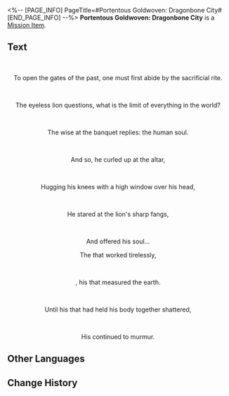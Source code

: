 <%-- [PAGE_INFO]
PageTitle=#Portentous Goldwoven: Dragonbone City#
[END_PAGE_INFO] --%>
{{Item Infobox
|id          = 150073
|image       = Item Portentous Goldwoven- Dragonbone City.png{{subst:void|<!--$UPLOAD:<<SpriteOutput/ItemFigures/190017.png>-<Item Portentous Goldwoven- Dragonbone City.png>-<Item Icons>>-->}}
|type        = Mission Item
|invCategory = Missions
|rarity      = 3
|effect      = 
|description = A tome containing prophecies. Upon closer inspection, one will discover that the scroll is woven from golden threads.<br />''"There is a prophecy within that will only be revealed to the one who opens the scroll."''
}}
'''Portentous Goldwoven: Dragonbone City''' is a [[Mission Item]].

==Text==
<div align="center">{{Color|Keyword|Portentous Goldwoven: Dragonbone City}}</div>
<div align="center">{{Size|28|Hand &vert; Head}}</div><br /><div align="center">{{Size|28|Leg &vert; Torso}}</div>

<div align="center">To open the gates of the past, one must first abide by the sacrificial rite.</div><br /><div align="center">The eyeless lion questions, what is the limit of everything in the world?</div><br /><div align="center">The wise at the banquet replies: the human soul.</div><br /><div align="center">And so, he curled up at the altar,</div><br /><div align="center">Hugging his knees with a high window over his head,</div><br /><div align="center">He stared at the lion's sharp fangs,</div><br /><div align="center">And offered his soul...</div>

<div align="center">The {{Color|keyword|nobold=1|first to disappear were his hands}} that worked tirelessly,</div><br /><div align="center">{{Color|keyword|nobold=1|Then}}, his {{Color|keyword|nobold=1|legs}} that measured the earth.</div><br /><div align="center">Until his {{Color|keyword|nobold=1|torso}} that had held his body together shattered,</div><br /><div align="center">His {{Color|keyword|nobold=1|head}} continued to murmur.</div>

==Other Languages==
{{Other Languages
|en   = Portentous Goldwoven: Dragonbone City
|zhs  = 记载预言的金织-「龙骸古城」
|zht  = 記載預言的金織-「龍骸古城」
|ja   = 預言が記された金織-「竜骸の古城」
|ko   = 예언이 기록된 금빛 두루마리-「용해 고성」
|es   = Portador de portentos: Ciudad Dragósea
|fr   = Prophéties tissées d'or de la Cité draconique
|ru   = Золотая пряжа пророчества: Город дракона
|th   = ไหมทองบันทึกคำทำนาย - "เมืองกระดูกมังกร"
|vi   = Cuộn Dệt Vàng Tiên Tri-Thành Cổ Xương Rồng
|de   = Goldgewobene Prophezeiung: Stadt der Drachenruinen
|id   = Catatan Ramalan Tenunan Emas: "Kota Kuno Tulang Naga"
|pt   = Tecido Dourado Portentoso: Cidade do Osso de Dragão
}}

==Change History==
{{Change History|3.2}}